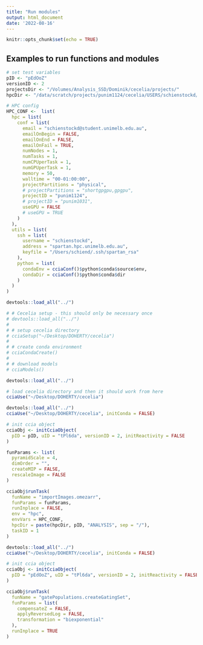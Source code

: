 ```yaml
---
title: "Run modules"
output: html_document
date: '2022-08-16'
---
```


```r
knitr::opts_chunk$set(echo = TRUE)
```

## Examples to run functions and modules

```r
# set test variables
pID <- "pEdOoZ"
versionID <- 2
projectsDir <- "/Volumes/Analysis_SSD/Dominik/cecelia/projects/"
hpcDir <- "/data/scratch/projects/punim1124/cecelia/USERS/schienstockd/"
```

```r
# HPC config
HPC_CONF <-  list(
  hpc = list(
    conf = list(
      email = "schienstockd@student.unimelb.edu.au",
      emailOnBegin = FALSE,
      emailOnEnd = FALSE,
      emailOnFail = TRUE,
      numNodes = 1,
      numTasks = 1,
      numCPUperTask = 1,
      numGPUperTask = 1,
      memory = 50,
      walltime = "00-01:00:00",
      projectPartitions = "physical",
      # projectPartitions = "shortgpgpu,gpgpu",
      projectID = "punim1124",
      # projectID = "punim1031",
      useGPU = FALSE
      # useGPU = TRUE
    )
  ),
  utils = list(
    ssh = list(
      username = "schienstockd",
      address = "spartan.hpc.unimelb.edu.au",
      keyfile = "/Users/schiend/.ssh/spartan_rsa"
    ),
    python = list(
      condaEnv = cciaConf()$python$conda$source$env,
      condaDir = cciaConf()$python$conda$dir
    )
  )
)
```

```r
devtools::load_all("../")
```


```r
# # Cecelia setup - this should only be necessary once
# devtools::load_all("../")
# 
# # setup cecelia directory
# cciaSetup("~/Desktop/DOHERTY/cecelia")
# 
# # create conda environment
# cciaCondaCreate()
# 
# # download models
# cciaModels()
```

```r
devtools::load_all("../")

# load cecelia directory and then it should work from here
cciaUse("~/Desktop/DOHERTY/cecelia")
```

```r
devtools::load_all("../")
cciaUse("~/Desktop/DOHERTY/cecelia", initConda = FALSE)

# init ccia object
cciaObj <- initCciaObject(
  pID = pID, uID = "tPl6da", versionID = 2, initReactivity = FALSE
)

funParams <- list(
  pyramidScale = 4,
  dimOrder = "",
  createMIP = FALSE,
  rescaleImage = FALSE
)

cciaObj$runTask(
  funName = "importImages.omezarr",
  funParams = funParams,
  runInplace = FALSE,
  env = "hpc",
  envVars = HPC_CONF,
  hpcDir = paste(hpcDir, pID, "ANALYSIS", sep = "/"),
  taskID = 1
)
```


```r
devtools::load_all("../")
cciaUse("~/Desktop/DOHERTY/cecelia", initConda = FALSE)

# init ccia object
cciaObj <- initCciaObject(
  pID = "pEdOoZ", uID = "tPl6da", versionID = 2, initReactivity = FALSE
)

cciaObj$runTask(
  funName = "gatePopulations.createGatingSet",
  funParams = list(
    compensateZ = FALSE,
    applyReversedLog = FALSE,
    transformation = "biexponential"
  ),
  runInplace = TRUE
)
```
